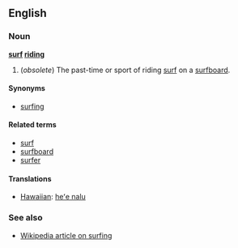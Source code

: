 ==English==
===Noun===
'''[[surf]] [[riding]]'''

# (''obsolete'') The past-time or sport of riding [[surf]] on a [[surfboard]].

====Synonyms====
*[[surfing]]

====Related terms====
*[[surf]]
*[[surfboard]]
*[[surfer]]

====Translations====
*[[Hawaiian]]: [[heʻe nalu]]

===See also===
*[[w:Surfing|Wikipedia article on surfing]]